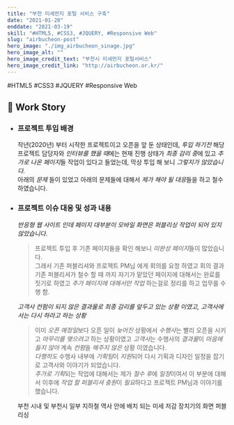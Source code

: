 ```yaml
---
title: "부천 미세먼지 포털 서비스 구축"
date: "2021-01-20"
enddate: "2021-03-19"
skill: "#HTML5, #CSS3, #JQUERY, #Responsive Web"
slug: "airbucheon-post"
hero_image: "./img_airbucheon_sinage.jpg"
hero_image_alt: ""
hero_image_credit_text: "부천시 미세먼지 포털서비스"
hero_image_credit_link: "http://airbucheon.or.kr/"
---
```


<div className="badge-wrap">
  <span className="badge badge-html">#HTML5</span>
  <span className="badge badge-css">#CSS3</span>
  <span className="badge badge-javscript">#JQUERY</span>
  <span className="badge badge-rwd">#Responsive Web</span>
</div>

## 🎤 Work Story

- ### 프로젝트 투입 배경

  작년(2020년) 부터 시작한 프로젝트이고 오픈을 앞 둔 상태인데,
  _투입 하기전_ 해당 프로젝트 담당자와 *인터뷰를 했을 때*에는 현재 진행 상태가 *최종 감리 중*에 있고 *추가로 나온 페이지*들 작업이 있다고 들었는데, 막상 투입 해 보니 _그렇지가 않았습니다._<br/>아래의 _문제_ 들이 있었고 아래의 문제들에 대해서 *제가 해야 될 대응*들을 하고 철수 하였습니다.

- ### 프로젝트 이슈 대응 및 성과 내용

  _반응형 웹 사이트 인데 페이지 대부분이 모바일 화면은 퍼블리싱 작업이 되어 있지 않았습니다_.

  > 프로젝트 투입 후 기존 페이지들을 확인 해보니 *미완성 페이지*들이 많았습니다. <br/>그래서 기존 퍼블리셔와 프로젝트 PM님 에게 회의를 요청 하였고 회의 결과 기존 퍼블리셔가 철수 할 때 까지 자기가 맡았던 페이지에 대해서는 완료를 짓기로 하였고 _추가 페이지에 대해서만 작업_ 하는걸로 정리를 하고 업무를 수행 함.

  _고객사 컨펌이 되지 않은 결과물로 최종 감리를 앞두고 있는 상황 이였고, 고객사에서는 다시 하라고 하는 상황_

  > 이미 *오픈 예정일*보다 오픈 일이 _늦어진_ 상황에서 *수행사*는 빨리 오픈을 시키고 _마무리를 맺으려고_ 하는 상황이였고 *고객사*는 수행사의 *결과물*이 _마음에 들지 않아_ 계속 *컨펌*을 _해주지 않은_ 상황 이였습니다. <br/>_다행히도_ 수행사 내부에 *기획팀*이 *지원*되어 다시 기획과 디자인 일정을 잡기로 고객사와 이야기가 되었습니다. <br/> *추가로 기획*되는 작업에 대해서는 제가 *철수 후*에 *일정*이여서 이 부분에 대해서 이후에 *작업 할 퍼블리셔 충원*이 *필요*하다고 프로젝트 PM님과 이야기를 했습니다.

  부천 시내 및 부천시 일부 지하철 역사 안에 배치 되는 미세 저감 장치기의 화면 퍼블리싱
